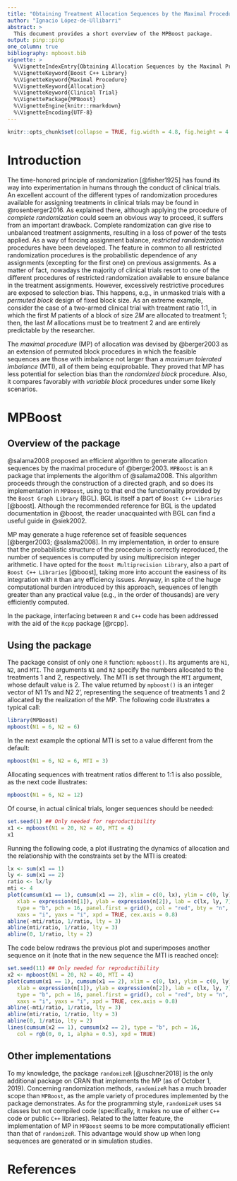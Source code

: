 ```yaml
---
title: "Obtaining Treatment Allocation Sequences by the Maximal Procedure with the MPboost Package"
author: "Ignacio López-de-Ullibarri"
abstract: >
  This document provides a short overview of the MPBoost package.
output: pinp::pinp
one_column: true
bibliography: mpboost.bib
vignette: >
  %\VignetteIndexEntry{Obtaining Allocation Sequences by the Maximal Procedure with the MPboost Package}
  %\VignetteKeyword{Boost C++ Library}
  %\VignetteKeyword{Maximal Procedure}
  %\VignetteKeyword{Allocation}
  %\VignetteKeyword{Clinical Trial}
  %\VignettePackage{MPBoost}
  %\VignetteEngine{knitr::rmarkdown}
  %\VignetteEncoding{UTF-8}  
---
```


```r
knitr::opts_chunk$set(collapse = TRUE, fig.width = 4.8, fig.height = 4.8)
```
# Introduction

The time-honored principle of randomization [@fisher1925] has found its way into experimentation in humans through the conduct of clinical trials. An excellent account of the different types of randomization procedures available for assigning treatments in clinical trials may be found in @rosenberger2016. As explained there, although applying the procedure of *complete randomization* could seem an obvious way to proceed, it suffers from an important drawback. Complete randomization can give rise to unbalanced treatment assignments, resulting in a loss of power of the tests applied. As a way of forcing assignment balance, *restricted randomization* procedures have been developed. The feature in common to all restricted randomization procedures is the probabilistic dependence of any assignments (excepting for the first one) on previous assignments. As a matter of fact, nowadays the majority of clinical trials resort to one of the different procedures of restricted randomization available to ensure balance in the treatment assignments. However, excessively restrictive procedures are exposed to selection bias. This happens, e.g., in unmasked trials with a *permuted block* design of fixed block size. As an extreme example, consider the case of a two-armed clinical trial with treatment ratio 1:1, in which the first *M* patients of a block of size *2M* are allocated to treatment 1; then, the last *M* allocations must be to treatment 2 and are entirely predictable by the researcher.

The *maximal procedure* (MP) of allocation was devised by @berger2003 as an extension of permuted block procedures in which the feasible sequences are those with imbalance not larger than a *maximum tolerated imbalance* (MTI), all of them being equiprobable. They proved that MP has less potential for selection bias than the *randomized block* procedure. Also, it compares favorably with *variable block* procedures under some likely scenarios.

# MPBoost

## Overview of the package 
@salama2008 proposed an efficient algorithm to generate allocation sequences by the maximal procedure of @berger2003. `MPBoost` is an `R` package that implements the algorithm of @salama2008. This algorithm proceeds through the construction of a directed graph, and so does its implementation in `MPBoost`, using to that end the functionality provided by the `Boost Graph Library` (BGL). BGL is itself a part of `Boost C++ Libraries` [@boost]. Although the recommended reference for BGL is the updated documentation in @boost, the reader unacquainted with BGL can find a useful guide in @siek2002.

MP may generate a huge reference set of feasible sequences [@berger2003; @salama2008]. In my implementation, in order to ensure that the probabilistic structure of the procedure is correctly reproduced, the number of sequences is computed by using multiprecision integer arithmetic. I have opted for the `Boost Multiprecision Library`, also a part of `Boost C++ Libraries` [@boost], taking more into account the easiness of its integration with `R` than any efficiency issues. Anyway, in spite of the huge computational burden introduced by this approach, sequences of length greater than any practical value (e.g., in the order of thousands) are very efficiently computed.

In the package, interfacing between `R` and `C++` code has been addressed with the aid of the `Rcpp` package [@rcpp].

## Using the package
The package consist of only one `R` function: `mpboost()`. Its arguments are `N1`, `N2`, and `MTI`. The arguments `N1` and `N2` specify the numbers allocated to the treatments 1 and 2, respectively. The MTI is set through the `MTI` argument, whose default value is 2. The value returned by `mpboost()` is an integer vector of N1 1's and N2 2', representing the sequence of treatments 1 and 2 allocated by the realization of the MP. The following code illustrates a typical call:

```r
library(MPBoost)
mpboost(N1 = 6, N2 = 6)
```
In the next example the optional MTI is set to a value different from the default:

```r
mpboost(N1 = 6, N2 = 6, MTI = 3)
```
Allocating sequences with treatment ratios different to 1:1 is also possible, as the next code illustrates:

```r
mpboost(N1 = 6, N2 = 12)
```
Of course, in actual clinical trials, longer sequences should be needed:

```r
set.seed(1) ## Only needed for reproductibility
x1 <- mpboost(N1 = 20, N2 = 40, MTI = 4)
x1
```
Running the following code, a plot illustrating the dynamics of allocation and the relationship with the constraints set by the MTI is created:

```r
lx <- sum(x1 == 1)
ly <- sum(x1 == 2)
ratio <- lx/ly
mti <- 4
plot(cumsum(x1 == 1), cumsum(x1 == 2), xlim = c(0, lx), ylim = c(0, ly),
   xlab = expression(n[1]), ylab = expression(n[2]), lab = c(lx, ly, 7),
   type = "b", pch = 16, panel.first = grid(), col = "red", bty = "n",
   xaxs = "i", yaxs = "i", xpd = TRUE, cex.axis = 0.8)
abline(-mti/ratio, 1/ratio, lty = 3)
abline(mti/ratio, 1/ratio, lty = 3)
abline(0, 1/ratio, lty = 2)
```
The code below redraws the previous plot and superimposes another sequence on it (note that in the new sequence the MTI is reached once):

```r
set.seed(11) ## Only needed for reproductibility
x2 <- mpboost(N1 = 20, N2 = 40, MTI = 4)
plot(cumsum(x1 == 1), cumsum(x1 == 2), xlim = c(0, lx), ylim = c(0, ly),
   xlab = expression(n[1]), ylab = expression(n[2]), lab = c(lx, ly, 7),
   type = "b", pch = 16, panel.first = grid(), col = "red", bty = "n",
   xaxs = "i", yaxs = "i", xpd = TRUE, cex.axis = 0.8)
abline(-mti/ratio, 1/ratio, lty = 3)
abline(mti/ratio, 1/ratio, lty = 3)
abline(0, 1/ratio, lty = 2)
lines(cumsum(x2 == 1), cumsum(x2 == 2), type = "b", pch = 16,
   col = rgb(0, 0, 1, alpha = 0.5), xpd = TRUE)
```
## Other implementations
To my knowledge, the package `randomizeR` [@uschner2018] is the only additional package on CRAN that implements the MP (as of October 1, 2019). Concerning randomization methods, `randomizeR` has a much broader scope than `MPBoost`, as the ample variety of procedures implemented by the package demonstrates. As for the programming style, `randomizeR` uses `S4` classes but not compiled code (specifically, it makes no use of either `C++` code or public `C++` libraries). Related to the latter feature, the implementation of MP in `MPBoost` seems to be more computationally efficient than that of `randomizeR`. This advantage would show up when long sequences are generated or in simulation studies.

# References
